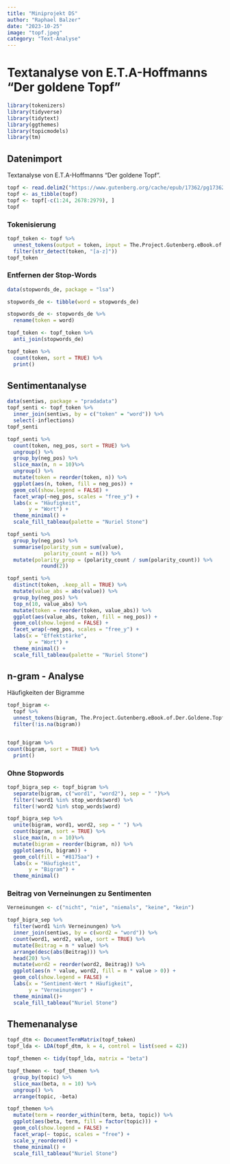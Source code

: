 ```yaml
---
title: "Miniprojekt DS"
author: "Raphael Balzer"
date: "2023-10-25"
image: "topf.jpeg"
category: "Text-Analyse"
---
```


# Textanalyse von E.T.A-Hoffmanns "Der goldene Topf"

```r
library(tokenizers)
library(tidyverse)
library(tidytext)
library(ggthemes)
library(topicmodels)
library(tm)
```

## Datenimport

Textanalyse von E.T.A-Hoffmanns "Der goldene Topf".

```r
topf <- read.delim2("https://www.gutenberg.org/cache/epub/17362/pg17362.txt")
topf <- as_tibble(topf)
topf <- topf[-c(1:24, 2678:2979), ]
topf
```

### Tokenisierung

```r
topf_token <- topf %>% 
  unnest_tokens(output = token, input = The.Project.Gutenberg.eBook.of.Der.Goldene.Topf) %>% 
  filter(str_detect(token, "[a-z]"))
topf_token
```

### Entfernen der Stop-Words

```r
data(stopwords_de, package = "lsa")

stopwords_de <- tibble(word = stopwords_de)

stopwords_de <- stopwords_de %>% 
  rename(token = word)  

topf_token <- topf_token %>% 
  anti_join(stopwords_de)

topf_token %>% 
  count(token, sort = TRUE) %>% 
  print()
```

## Sentimentanalyse

```r
data(sentiws, package = "pradadata")
topf_senti <- topf_token %>% 
  inner_join(sentiws, by = c("token" = "word")) %>% 
  select(-inflections)
topf_senti
```

```r
topf_senti %>%
  count(token, neg_pos, sort = TRUE) %>%
  ungroup() %>%
  group_by(neg_pos) %>%
  slice_max(n, n = 10)%>%
  ungroup() %>%
  mutate(token = reorder(token, n)) %>%
  ggplot(aes(n, token, fill = neg_pos)) +
  geom_col(show.legend = FALSE) +
  facet_wrap(~neg_pos, scales = "free_y") +
  labs(x = "Häufigkeit",
       y = "Wort") +
  theme_minimal() +
  scale_fill_tableau(palette = "Nuriel Stone")
```

```r
topf_senti %>% 
  group_by(neg_pos) %>% 
  summarise(polarity_sum = sum(value),
            polarity_count = n()) %>% 
  mutate(polarity_prop = (polarity_count / sum(polarity_count)) %>% 
           round(2))
```

```r
topf_senti %>% 
  distinct(token, .keep_all = TRUE) %>% 
  mutate(value_abs = abs(value)) %>%
  group_by(neg_pos) %>%
  top_n(10, value_abs) %>%
  mutate(token = reorder(token, value_abs)) %>%
  ggplot(aes(value_abs, token, fill = neg_pos)) +
  geom_col(show.legend = FALSE) +
  facet_wrap(~neg_pos, scales = "free_y") +
  labs(x = "Effektstärke",
       y = "Wort") +
  theme_minimal() +
  scale_fill_tableau(palette = "Nuriel Stone")
```

## n-gram - Analyse

Häufigkeiten der Bigramme

```r
topf_bigram <- 
  topf %>%
  unnest_tokens(bigram, The.Project.Gutenberg.eBook.of.Der.Goldene.Topf, token = "ngrams", n = 2) %>%
  filter(!is.na(bigram))


topf_bigram %>% 
count(bigram, sort = TRUE) %>% 
  print()
```

### Ohne Stopwords

```r
topf_bigra_sep <- topf_bigram %>%
  separate(bigram, c("word1", "word2"), sep = " ")%>%
  filter(!word1 %in% stop_words$word) %>%
  filter(!word2 %in% stop_words$word)

topf_bigra_sep %>%
  unite(bigram, word1, word2, sep = " ") %>%
  count(bigram, sort = TRUE) %>%
  slice_max(n, n = 10)%>%
  mutate(bigram = reorder(bigram, n)) %>%
  ggplot(aes(n, bigram)) +
  geom_col(fill = "#8175aa") +
  labs(x = "Häufigkeit",
       y = "Bigram") +
  theme_minimal()
```

### Beitrag von Verneinungen zu Sentimenten

```r
Verneinungen <- c("nicht", "nie", "niemals", "keine", "kein")

topf_bigra_sep %>%
  filter(word1 %in% Verneinungen) %>%
  inner_join(sentiws, by = c(word2 = "word")) %>%
  count(word1, word2, value, sort = TRUE) %>% 
  mutate(Beitrag = n * value) %>%
  arrange(desc(abs(Beitrag))) %>%
  head(20) %>%
  mutate(word2 = reorder(word2, Beitrag)) %>%
  ggplot(aes(n * value, word2, fill = n * value > 0)) +
  geom_col(show.legend = FALSE) +
  labs(x = "Sentiment-Wert * Häufigkeit",
       y = "Verneinungen") +
  theme_minimal()+
  scale_fill_tableau("Nuriel Stone")
```

## Themenanalyse

```r
topf_dtm <- DocumentTermMatrix(topf_token)
topf_lda <- LDA(topf_dtm, k = 4, control = list(seed = 42))
```

```r
topf_themen <- tidy(topf_lda, matrix = "beta")

topf_themen <- topf_themen %>%
  group_by(topic) %>%
  slice_max(beta, n = 10) %>% 
  ungroup() %>%
  arrange(topic, -beta)

topf_themen %>%
  mutate(term = reorder_within(term, beta, topic)) %>%
  ggplot(aes(beta, term, fill = factor(topic))) +
  geom_col(show.legend = FALSE) +
  facet_wrap(~ topic, scales = "free") +
  scale_y_reordered() +
  theme_minimal() +
  scale_fill_tableau("Nuriel Stone")
```
